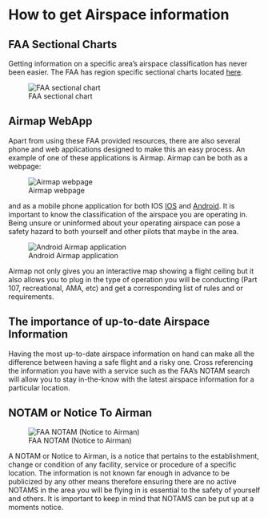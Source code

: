 # How to get Airspace information {#ch-airspace-info}

## FAA Sectional Charts

Getting information on a specific area's airspace classification has never been easier. The FAA has region specific sectional charts located [here](https://www.faa.gov/air_traffic/flight_info/aeronav/digital_products/vfr/). 

![FAA sectional chart](images\FAA-VFR.png)

## Airmap WebApp


Apart from using these FAA provided resources, there are also several phone and web applications designed to make this an easy process. An example of one of these applications is Airmap. Airmap can be both as a webpage:

![Airmap webpage](images\Airmap-Web.png)

and as a mobile phone application for both IOS [IOS](https://apps.apple.com/us/app/airmap-for-drones/id1042824733) and [Android](https://play.google.com/store/apps/details?id=com.airmap.airmap&hl=en_US). It is important to know the classification of the airspace you are operating in. Being unsure or uninformed about your operating airspace can pose a safety hazard to both yourself and other pilots that maybe in the area.

![Android Airmap application](images/Airmap-Android.jpg)

Airmap not only gives you an interactive map showing a flight ceiling but it also allows you to plug in the type of operation you will be conducting (Part 107, recreational, AMA, etc) and get a corresponding list of rules and or requirements.

## The importance of up-to-date Airspace Information

Having the most up-to-date airspace information on hand can make all the difference between having a safe flight and a risky one. Cross referencing the information you have with a service such as the FAA's NOTAM search will allow you to stay in-the-know with the latest airspace information for a particular location.

## NOTAM or Notice To Airman

![FAA NOTAM (Notice to Airman)](images\FAA-Notam.png) 

A NOTAM or Notice to Airman, is a notice that pertains to the establishment, change or condition of any facility, service or procedure of a specific location. The information is not known far enough in advance to be publicized by any other means therefore ensuring there are no active NOTAMS in the area you will be flying in is essential to the safety of yourself and others. It is important to keep in mind that NOTAMS can be put up at a moments notice.




